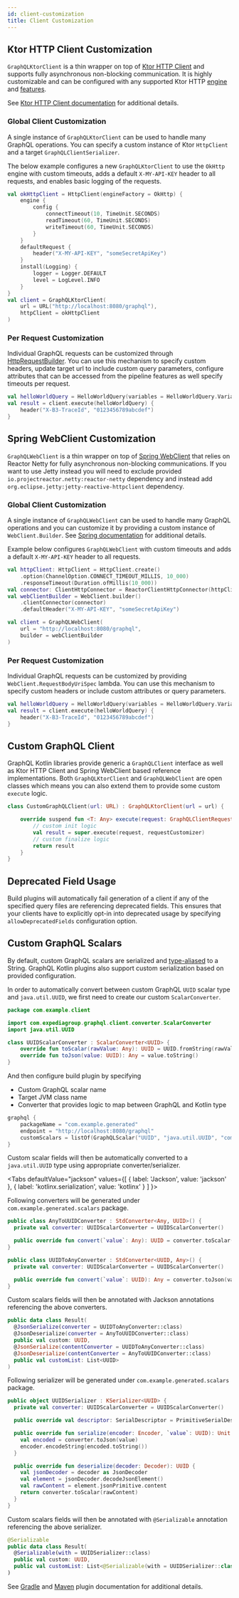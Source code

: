 ```yaml
---
id: client-customization
title: Client Customization
---
```



## Ktor HTTP Client Customization

`GraphQLKtorClient` is a thin wrapper on top of [Ktor HTTP Client](https://ktor.io/docs/client.html) and supports fully
asynchronous non-blocking communication. It is highly customizable and can be configured with any supported Ktor HTTP
[engine](https://ktor.io/clients/http-client/engines.html) and [features](https://ktor.io/clients/http-client/features.html).

See [Ktor HTTP Client documentation](https://ktor.io/clients/index.html) for additional details.

### Global Client Customization

A single instance of `GraphQLKtorClient` can be used to handle many GraphQL operations. You can specify a custom instance
of Ktor `HttpClient` and a target `GraphQLClientSerializer`.

The below example configures a new `GraphQLKtorClient` to use the `OkHttp` engine with custom timeouts, adds a default `X-MY-API-KEY`
header to all requests, and enables basic logging of the requests.

```kotlin
val okHttpClient = HttpClient(engineFactory = OkHttp) {
    engine {
        config {
            connectTimeout(10, TimeUnit.SECONDS)
            readTimeout(60, TimeUnit.SECONDS)
            writeTimeout(60, TimeUnit.SECONDS)
        }
    }
    defaultRequest {
        header("X-MY-API-KEY", "someSecretApiKey")
    }
    install(Logging) {
        logger = Logger.DEFAULT
        level = LogLevel.INFO
    }
}
val client = GraphQLKtorClient(
    url = URL("http://localhost:8080/graphql"),
    httpClient = okHttpClient
)
```

### Per Request Customization

Individual GraphQL requests can be customized through [HttpRequestBuilder](https://ktor.io/docs/request.html#customizing-requests).
You can use this mechanism to specify custom headers, update target url to include custom query parameters, configure
attributes that can be accessed from the pipeline features as well specify timeouts per request.

```kotlin
val helloWorldQuery = HelloWorldQuery(variables = HelloWorldQuery.Variables(name = "John Doe"))
val result = client.execute(helloWorldQuery) {
    header("X-B3-TraceId", "0123456789abcdef")
}
```

## Spring WebClient Customization

`GraphQLWebClient` is a thin wrapper on top of [Spring WebClient](https://docs.spring.io/spring/docs/current/javadoc-api/org/springframework/web/reactive/function/client/WebClient.html)
that relies on Reactor Netty for fully asynchronous non-blocking communications. If you want to use Jetty instead you will
need to exclude provided `io.projectreactor.netty:reactor-netty` dependency and instead add `org.eclipse.jetty:jetty-reactive-httpclient`
dependency.

### Global Client Customization

A single instance of `GraphQLWebClient` can be used to handle many GraphQL operations and you can customize it by providing
a custom instance of `WebClient.Builder`. See [Spring documentation](https://docs.spring.io/spring-boot/docs/current/reference/html/spring-boot-features.html#boot-features-webclient-customization)
for additional details.

Example below configures `GraphQLWebClient` with custom timeouts and adds a default `X-MY-API-KEY` header to all requests.

```kotlin
val httpClient: HttpClient = HttpClient.create()
    .option(ChannelOption.CONNECT_TIMEOUT_MILLIS, 10_000)
    .responseTimeout(Duration.ofMillis(10_000))
val connector: ClientHttpConnector = ReactorClientHttpConnector(httpClient.wiretap(true))
val webClientBuilder = WebClient.builder()
    .clientConnector(connector)
    .defaultHeader("X-MY-API-KEY", "someSecretApiKey")

val client = GraphQLWebClient(
    url = "http://localhost:8080/graphql",
    builder = webClientBuilder
)
```

### Per Request Customization

Individual GraphQL requests can be customized by providing `WebClient.RequestBodyUriSpec` lambda. You can use this mechanism
to specify custom headers or include custom attributes or query parameters.

```kotlin
val helloWorldQuery = HelloWorldQuery(variables = HelloWorldQuery.Variables(name = "John Doe"))
val result = client.execute(helloWorldQuery) {
    header("X-B3-TraceId", "0123456789abcdef")
}
```

## Custom GraphQL Client

GraphQL Kotlin libraries provide generic a `GraphQLClient` interface as well as Ktor HTTP Client and Spring WebClient based
reference implementations. Both `GraphQLKtorClient` and `GraphQLWebClient` are open classes which means you can also
extend them to provide some custom `execute` logic.

```kotlin
class CustomGraphQLClient(url: URL) : GraphQLKtorClient(url = url) {

    override suspend fun <T: Any> execute(request: GraphQLClientRequest<T>, requestCustomizer: HttpRequestBuilder.() -> Unit): GraphQLClientResponse<T> {
        // custom init logic
        val result = super.execute(request, requestCustomizer)
        // custom finalize logic
        return result
    }
}
```

## Deprecated Field Usage

Build plugins will automatically fail generation of a client if any of the specified query files are referencing
deprecated fields. This ensures that your clients have to explicitly opt-in into deprecated usage by specifying
`allowDeprecatedFields` configuration option.

## Custom GraphQL Scalars

By default, custom GraphQL scalars are serialized and [type-aliased](https://kotlinlang.org/docs/reference/type-aliases.html)
to a String. GraphQL Kotlin plugins also support custom serialization based on provided configuration.

In order to automatically convert between custom GraphQL `UUID` scalar type and `java.util.UUID`, we first need to create
our custom `ScalarConverter`.

```kotlin
package com.example.client

import com.expediagroup.graphql.client.converter.ScalarConverter
import java.util.UUID

class UUIDScalarConverter : ScalarConverter<UUID> {
    override fun toScalar(rawValue: Any): UUID = UUID.fromString(rawValue.toString())
    override fun toJson(value: UUID): Any = value.toString()
}
```

And then configure build plugin by specifying

-   Custom GraphQL scalar name
-   Target JVM class name
-   Converter that provides logic to map between GraphQL and Kotlin type

```kotlin
graphql {
    packageName = "com.example.generated"
    endpoint = "http://localhost:8080/graphql"
    customScalars = listOf(GraphQLScalar("UUID", "java.util.UUID", "com.example.UUIDScalarConverter"))
}
```

Custom scalar fields will then be automatically converted to a `java.util.UUID` type using appropriate converter/serializer.

<Tabs
  defaultValue="jackson"
  values={[
    { label: 'Jackson', value: 'jackson' },
    { label: 'kotlinx.serialization', value: 'kotlinx' }
  ]
}>

<TabItem value="jackson">

Following converters will be generated under `com.example.generated.scalars` package.

```kotlin
public class AnyToUUIDConverter : StdConverter<Any, UUID>() {
  private val converter: UUIDScalarConverter = UUIDScalarConverter()

  public override fun convert(`value`: Any): UUID = converter.toScalar(value)
}

public class UUIDToAnyConverter : StdConverter<UUID, Any>() {
  private val converter: UUIDScalarConverter = UUIDScalarConverter()

  public override fun convert(`value`: UUID): Any = converter.toJson(value)
}
```

Custom scalars fields will then be annotated with Jackson annotations referencing the above converters.

```kotlin
public data class Result(
  @JsonSerialize(converter = UUIDToAnyConverter::class)
  @JsonDeserialize(converter = AnyToUUIDConverter::class)
  public val custom: UUID,
  @JsonSerialize(contentConverter = UUIDToAnyConverter::class)
  @JsonDeserialize(contentConverter = AnyToUUIDConverter::class)
  public val customList: List<UUID>
)
```

</TabItem>
<TabItem value="kotlinx">

Following serializer will be generated under `com.example.generated.scalars` package.

```kotlin
public object UUIDSerializer : KSerializer<UUID> {
  private val converter: UUIDScalarConverter = UUIDScalarConverter()

  public override val descriptor: SerialDescriptor = PrimitiveSerialDescriptor("UUID", STRING)

  public override fun serialize(encoder: Encoder, `value`: UUID): Unit {
    val encoded = converter.toJson(value)
    encoder.encodeString(encoded.toString())
  }

  public override fun deserialize(decoder: Decoder): UUID {
    val jsonDecoder = decoder as JsonDecoder
    val element = jsonDecoder.decodeJsonElement()
    val rawContent = element.jsonPrimitive.content
    return converter.toScalar(rawContent)
  }
}
```

Custom scalars fields will then be annotated with `@Serializable` annotation referencing the above serializer.

```kotlin
@Serializable
public data class Result(
  @Serializable(with = UUIDSerializer::class)
  public val custom: UUID,
  public val customList: List<@Serializable(with = UUIDSerializer::class) UUID>
)
```

</TabItem>
</Tabs>

See [Gradle](../plugins/gradle-plugin-tasks.mdx) and [Maven](../plugins/maven-plugin-goals.md) plugin documentation for additional details.

